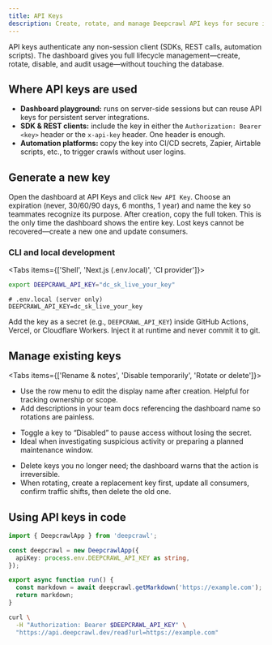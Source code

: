 ```yaml
---
title: API Keys
description: Create, rotate, and manage Deepcrawl API keys for secure integrations.
---
```


API keys authenticate any non-session client (SDKs, REST calls, automation scripts). The dashboard gives you full lifecycle management—create, rotate, disable, and audit usage—without touching the database.

## Where API keys are used
- **Dashboard playground:** runs on server-side sessions but can reuse API keys for persistent server integrations.
- **SDK & REST clients:** include the key in either the `Authorization: Bearer <key>` header or the `x-api-key` header. One header is enough.
- **Automation platforms:** copy the key into CI/CD secrets, Zapier, Airtable scripts, etc., to trigger crawls without user logins.

## Generate a new key

<Steps>
  <Step>
    Open the dashboard at <Link href="https://app.deepcrawl.dev/app/api-keys">API Keys</Link> and click <code>New API Key</code>.
  </Step>
  <Step>
    Choose an expiration (never, 30/60/90 days, 6 months, 1 year) and name the key so teammates recognize its purpose.
  </Step>
  <Step>
    After creation, copy the full token. This is the only time the dashboard shows the entire key.
  </Step>
</Steps>

<Callout type="warn">
Lost keys cannot be recovered—create a new one and update consumers.
</Callout>

### CLI and local development

<Tabs items={['Shell', 'Next.js (.env.local)', 'CI provider']}>
  <Tab>

```bash
export DEEPCRAWL_API_KEY="dc_sk_live_your_key"
```

  </Tab>
  <Tab>

```dotenv
# .env.local (server only)
DEEPCRAWL_API_KEY=dc_sk_live_your_key
```

  </Tab>
  <Tab>

Add the key as a secret (e.g., `DEEPCRAWL_API_KEY`) inside GitHub Actions, Vercel, or Cloudflare Workers. Inject it at runtime and never commit it to git.

  </Tab>
</Tabs>

## Manage existing keys

<Tabs items={['Rename & notes', 'Disable temporarily', 'Rotate or delete']}>
  <Tab>

  - Use the row menu to edit the display name after creation. Helpful for tracking ownership or scope.
  - Add descriptions in your team docs referencing the dashboard name so rotations are painless.

  </Tab>
  <Tab>

  - Toggle a key to “Disabled” to pause access without losing the secret.
  - Ideal when investigating suspicious activity or preparing a planned maintenance window.

  </Tab>
  <Tab>

  - Delete keys you no longer need; the dashboard warns that the action is irreversible.
  - When rotating, create a replacement key first, update all consumers, confirm traffic shifts, then delete the old one.

  </Tab>
</Tabs>

## Using API keys in code

```ts
import { DeepcrawlApp } from 'deepcrawl';

const deepcrawl = new DeepcrawlApp({
  apiKey: process.env.DEEPCRAWL_API_KEY as string,
});

export async function run() {
  const markdown = await deepcrawl.getMarkdown('https://example.com');
  return markdown;
}
```

```bash
curl \
  -H "Authorization: Bearer $DEEPCRAWL_API_KEY" \
  "https://api.deepcrawl.dev/read?url=https://example.com"
```

